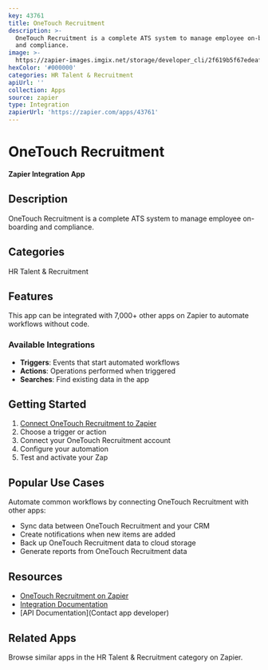 ```yaml
---
key: 43761
title: OneTouch Recruitment
description: >-
  OneTouch Recruitment is a complete ATS system to manage employee on-boarding
  and compliance.
image: >-
  https://zapier-images.imgix.net/storage/developer_cli/2f619b5f67edeafc36292ec50f65032c.png?auto=format%2Ccompress&ixlib=python-3.0.0&q=50
hexColor: '#000000'
categories: HR Talent & Recruitment
apiUrl: ''
collection: Apps
source: zapier
type: Integration
zapierUrl: 'https://zapier.com/apps/43761'
---
```

# OneTouch Recruitment

**Zapier Integration App**

## Description

OneTouch Recruitment is a complete ATS system to manage employee on-boarding and compliance.

## Categories

HR Talent & Recruitment

## Features

This app can be integrated with 7,000+ other apps on Zapier to automate workflows without code.

### Available Integrations

- **Triggers**: Events that start automated workflows
- **Actions**: Operations performed when triggered
- **Searches**: Find existing data in the app

## Getting Started

1. [Connect OneTouch Recruitment to Zapier](https://zapier.com/apps/43761)
2. Choose a trigger or action
3. Connect your OneTouch Recruitment account
4. Configure your automation
5. Test and activate your Zap

## Popular Use Cases

Automate common workflows by connecting OneTouch Recruitment with other apps:

- Sync data between OneTouch Recruitment and your CRM
- Create notifications when new items are added
- Back up OneTouch Recruitment data to cloud storage
- Generate reports from OneTouch Recruitment data

## Resources

- [OneTouch Recruitment on Zapier](https://zapier.com/apps/43761)
- [Integration Documentation](https://zapier.com/apps/43761/integrations)
- [API Documentation](Contact app developer)

## Related Apps

Browse similar apps in the HR Talent & Recruitment category on Zapier.
